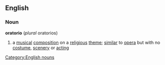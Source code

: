==English==
===Noun===
{{wikipedia}}
'''oratorio'''  (''plural'' oratorios)
#a [[musical]] [[composition]] on a [[religious]] [[theme]]; [[similar]] to [[opera]] but with no [[costume]], [[scenery]] or [[acting]]
[[Category:English nouns]]